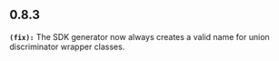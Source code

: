 ## 0.8.3
**`(fix):`** The SDK generator now always creates a valid name for union discriminator wrapper classes.

